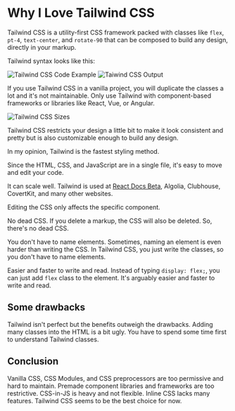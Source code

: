 
<Head
  title='Why I Love Tailwind CSS'
  description='I wrote down all the benefits of using Tailwind CSS'
  keywords='tailwind css, tailwind'
  imageUrl='https://getlogovector.com/wp-content/uploads/2021/01/tailwind-css-logo-vector.png'
/>

# Why I Love Tailwind CSS

Tailwind CSS is a utility-first CSS framework packed with classes like `flex`, `pt-4`, `text-center`, and `rotate-90` that can be composed to build any design, directly in your markup.

Tailwind syntax looks like this:

<Image src={TailwindCSSCodeExample} alt='Tailwind CSS Code Example' />
<Image src={TailwindCSSOutput} alt='Taiwind CSS Output' />

If you use Tailwind CSS in a vanilla project, you will duplicate the classes a lot and it's not maintainable. Only use Tailwind with component-based frameworks or libraries like React, Vue, or Angular.

<Image src={TailwindCSSSizes} alt='Tailwind CSS Sizes' />

Tailwind CSS restricts your design a little bit to make it look consistent and pretty but is also customizable enough to build any design.

In my opinion, Tailwind is the fastest styling method.

Since the HTML, CSS, and JavaScript are in a single file, it's easy to move and edit your code.

It can scale well. Tailwind is used at [React Docs Beta](https://beta.reactjs.org), Algolia, Clubhouse, CovertKit, and many other websites.

Editing the CSS only affects the specific component.

No dead CSS. If you delete a markup, the CSS will also be deleted. So, there's no dead CSS.

You don't have to name elements. Sometimes, naming an element is even harder than writing the CSS. In Tailwind CSS, you just write the classes, so you don't have to name elements.

Easier and faster to write and read. Instead of typing `display: flex;`, you can just add `flex` class to the element. It's arguably easier and faster to write and read.

## Some drawbacks

Tailwind isn't perfect but the benefits outweigh the drawbacks. Adding many classes into the HTML is a bit ugly. You have to spend some time first to understand Tailwind classes.

## Conclusion

Vanilla CSS, CSS Modules, and CSS preprocessors are too permissive and hard to maintain. Premade component libraries and frameworks are too restrictive. CSS-in-JS is heavy and not flexible. Inline CSS lacks many features. Tailwind CSS seems to be the best choice for now.
